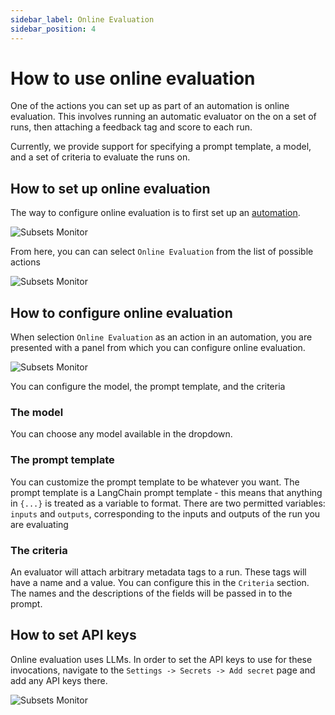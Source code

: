 ```yaml
---
sidebar_label: Online Evaluation
sidebar_position: 4
---
```


# How to use online evaluation

One of the actions you can set up as part of an automation is online evaluation. This involves running an automatic evaluator on the on a set of runs, then attaching a feedback tag and score to each run.

Currently, we provide support for specifying a prompt template, a model, and a set of criteria to evaluate the runs on.

## How to set up online evaluation

The way to configure online evaluation is to first set up an [automation](/monitoring/faq/automations).

![Subsets Monitor](../static/filter_rule.png)

From here, you can can select `Online Evaluation` from the list of possible actions

![Subsets Monitor](../static/automations.png)

## How to configure online evaluation

When selection `Online Evaluation` as an action in an automation, you are presented with a panel from which you can configure online evaluation.

![Subsets Monitor](../static/evaluator.png)

You can configure the model, the prompt template, and the criteria

### The model

You can choose any model available in the dropdown.

### The prompt template

You can customize the prompt template to be whatever you want.
The prompt template is a LangChain prompt template - this means that anything in `{...}` is treated as a variable to format.
There are two permitted variables: `inputs` and `outputs`, corresponding to the inputs and outputs of the run you are evaluating

### The criteria

An evaluator will attach arbitrary metadata tags to a run. These tags will have a name and a value. You can configure this in the `Criteria` section.
The names and the descriptions of the fields will be passed in to the prompt.

## How to set API keys

Online evaluation uses LLMs. In order to set the API keys to use for these invocations, navigate to the `Settings -> Secrets -> Add secret` page and add any API keys there.

![Subsets Monitor](../static/secrets.png)
